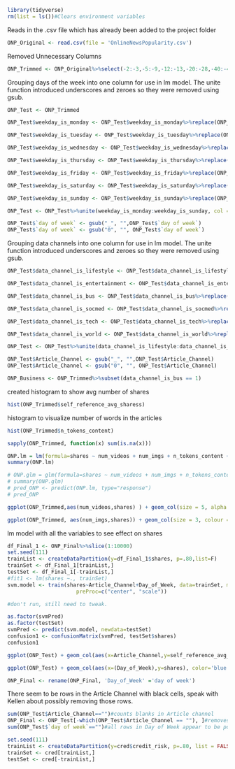 ```r
library(tidyverse)
rm(list = ls())#Clears environment variables
```

Reads in the .csv file which has already been added to the project folder
```r
ONP_Original <- read.csv(file = 'OnlineNewsPopularity.csv')
```

Removed Unnecessary Columns
```r
ONP_Trimmed <- ONP_Original%>%select(-2:-3,-5:-9,-12:-13,-20:-28,-40:-44)
```

Grouping days of the week into one column for use in lm model. The unite function introduced underscores and zeroes so they were removed using gsub. 
```r
ONP_Test <- ONP_Trimmed

ONP_Test$weekday_is_monday <- ONP_Test$weekday_is_monday%>%replace(ONP_Test$weekday_is_monday==1, "Monday")

ONP_Test$weekday_is_tuesday <- ONP_Test$weekday_is_tuesday%>%replace(ONP_Test$weekday_is_tuesday==1, "Tuesday")

ONP_Test$weekday_is_wednesday <- ONP_Test$weekday_is_wednesday%>%replace(ONP_Test$weekday_is_wednesday==1, "Wednesday")

ONP_Test$weekday_is_thursday <- ONP_Test$weekday_is_thursday%>%replace(ONP_Test$weekday_is_thursday==1, "Thursday")

ONP_Test$weekday_is_friday <- ONP_Test$weekday_is_friday%>%replace(ONP_Test$weekday_is_friday==1, "Friday")

ONP_Test$weekday_is_saturday <- ONP_Test$weekday_is_saturday%>%replace(ONP_Test$weekday_is_saturday==1, "Saturday")

ONP_Test$weekday_is_sunday <- ONP_Test$weekday_is_sunday%>%replace(ONP_Test$weekday_is_sunday==1, "Sunday")

ONP_Test <- ONP_Test%>%unite(weekday_is_monday:weekday_is_sunday, col = "day of week", remove = T, sep ="_" )

ONP_Test$`day of week` <- gsub("_", "",ONP_Test$`day of week`)
ONP_Test$`day of week` <- gsub("0", "", ONP_Test$`day of week`)
```

Grouping data channels into one column for use in lm model. The unite function introduced underscores and zeroes so they were removed using gsub.
```r
ONP_Test$data_channel_is_lifestyle <- ONP_Test$data_channel_is_lifestyle%>%replace(ONP_Test$data_channel_is_lifestyle==1, "Lifestyle")

ONP_Test$data_channel_is_entertainment <- ONP_Test$data_channel_is_entertainment%>%replace(ONP_Test$data_channel_is_entertainment==1, "Entertainment")

ONP_Test$data_channel_is_bus <- ONP_Test$data_channel_is_bus%>%replace(ONP_Test$data_channel_is_bus==1, "Business")

ONP_Test$data_channel_is_socmed <- ONP_Test$data_channel_is_socmed%>%replace(ONP_Test$data_channel_is_socmed==1, "Social Media")

ONP_Test$data_channel_is_tech <- ONP_Test$data_channel_is_tech%>%replace(ONP_Test$data_channel_is_tech==1, "Technology")

ONP_Test$data_channel_is_world <- ONP_Test$data_channel_is_world%>%replace(ONP_Test$data_channel_is_world==1, "World")

ONP_Test <- ONP_Test%>%unite(data_channel_is_lifestyle:data_channel_is_world, col = "Article_Channel", remove = T, sep ="_" )

ONP_Test$Article_Channel <- gsub("_", "",ONP_Test$Article_Channel)
ONP_Test$Article_Channel <- gsub("0", "", ONP_Test$Article_Channel)
```

```r
ONP_Business <- ONP_Trimmed%>%subset(data_channel_is_bus == 1)
```

created histogram to show avg number of shares
```r
hist(ONP_Trimmed$self_reference_avg_sharess)
```

histogram to visualize number of words in the articles 
```r
hist(ONP_Trimmed$n_tokens_content)
```
```r
sapply(ONP_Trimmed, function(x) sum(is.na(x)))
```

```r
ONP.lm = lm(formula=shares ~ num_videos + num_imgs + n_tokens_content + rate_positive_words+rate_negative_words+Day_of_Week+Article_Channel, data = ONP_Final)
summary(ONP.lm)
```
```r
# ONP.glm = glm(formula=shares ~ num_videos + num_imgs + n_tokens_content + rate_positive_words+rate_negative_words, data = ONP_Trimmed)
# summary(ONP.glm)
# pred_ONP <- predict(ONP.lm, type="response")
# pred_ONP
```


```r
ggplot(ONP_Trimmed,aes(num_videos,shares) ) + geom_col(size = 5, alpha = 0.5, color="red")
```
```r
ggplot(ONP_Trimmed, aes(num_imgs,shares)) + geom_col(size = 3, colour = "blue",  )
```

lm model with all the variables to see effect on shares
```r
df_Final_1 <- ONP_Final%>%slice(1:10000)
set.seed(111)
trainList <- createDataPartition(y=df_Final_1$shares, p=.80,list=F)
trainSet <- df_Final_1[trainList,]
testSet <- df_Final_1[-trainList,]
#fit1 <- lm(shares ~., trainSet)
svm.model <- train(shares~Article_Channel+Day_of_Week, data=trainSet, method="svmRadial", 
                      preProc=c("center", "scale"))

#don't run, still need to tweak. 
```

```r
as.factor(svmPred)
as.factor(testSet)
svmPred <- predict(svm.model, newdata=testSet)
confusion1 <- confusionMatrix(svmPred, testSet$shares)
confusion1
```


```r
ggplot(ONP_Test) + geom_col(aes(x=Article_Channel,y=self_reference_avg_sharess))
```


```r
ggplot(ONP_Test) + geom_col(aes(x=(Day_of_Week),y=shares), color='blue')
```
```r
ONP_Final <- rename(ONP_Final, 'Day_of_Week' ='day of week')
```

There seem to be rows in the Article Channel with black cells, speak with Kellen about possibly removing those rows.  
```r
sum(ONP_Test$Article_Channel=="")#counts blanks in Article channel
ONP_Final <- ONP_Test[-which(ONP_Test$Article_Channel == ""), ]#removes rows with blanks
sum(ONP_Test$`day of week`=="")#all rows in Day of Week appear to be populated 


```
```r
set.seed(111)
trainList <- createDataPartition(y=cred$credit_risk, p=.80, list = FALSE)
trainSet <- cred[trainList,]
testSet <- cred[-trainList,]



```

